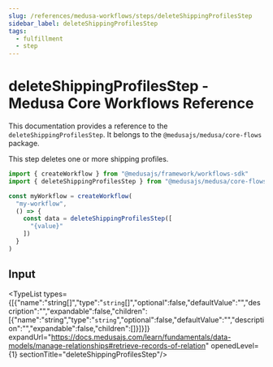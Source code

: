 ```yaml
---
slug: /references/medusa-workflows/steps/deleteShippingProfilesStep
sidebar_label: deleteShippingProfilesStep
tags:
  - fulfillment
  - step
---
```



# deleteShippingProfilesStep - Medusa Core Workflows Reference

This documentation provides a reference to the `deleteShippingProfilesStep`. It belongs to the `@medusajs/medusa/core-flows` package.

This step deletes one or more shipping profiles.

```ts title="src/workflows/my-workflow.ts"
import { createWorkflow } from "@medusajs/framework/workflows-sdk"
import { deleteShippingProfilesStep } from "@medusajs/medusa/core-flows"

const myWorkflow = createWorkflow(
  "my-workflow",
  () => {
    const data = deleteShippingProfilesStep([
      "{value}"
    ])
  }
)
```
  

## Input

<TypeList types={[{"name":"string[]","type":"`string`[]","optional":false,"defaultValue":"","description":"","expandable":false,"children":[{"name":"string","type":"`string`","optional":false,"defaultValue":"","description":"","expandable":false,"children":[]}]}]} expandUrl="https://docs.medusajs.com/learn/fundamentals/data-models/manage-relationships#retrieve-records-of-relation" openedLevel={1} sectionTitle="deleteShippingProfilesStep"/>
